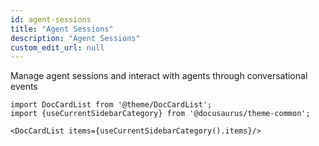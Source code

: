 ```yaml
---
id: agent-sessions
title: "Agent Sessions"
description: "Agent Sessions"
custom_edit_url: null
---
```




Manage agent sessions and interact with agents through conversational events



```mdx-code-block
import DocCardList from '@theme/DocCardList';
import {useCurrentSidebarCategory} from '@docusaurus/theme-common';

<DocCardList items={useCurrentSidebarCategory().items}/>
```
      